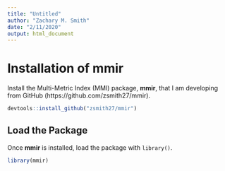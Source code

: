 ```yaml
---
title: "Untitled"
author: "Zachary M. Smith"
date: "2/11/2020"
output: html_document
---
```


# Installation of mmir

Install the Multi-Metric Index (MMI) package, __mmir__, that I am developing from GitHub (https://github.com/zsmith27/mmir).
```r
devtools::install_github("zsmith27/mmir")
```

## Load the Package

Once __mmir__ is installed, load the package with `library()`.
```r
library(mmir)
```
